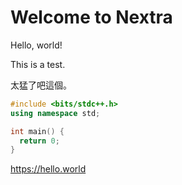 # Welcome to Nextra
 
Hello, world!

This is a test.

太猛了吧這個。

```cpp
#include <bits/stdc++.h>
using namespace std;

int main() {
  return 0;
}
```

https://hello.world